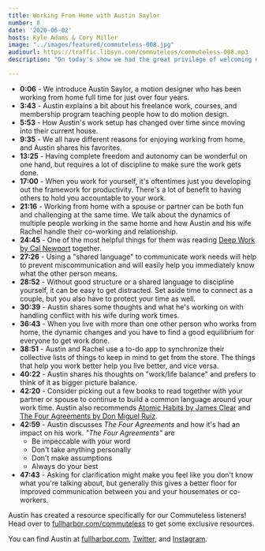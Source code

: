 ```yaml
---
title: Working From Home with Austin Saylor
number: 8
date: '2020-06-02'
hosts: Kyle Adams & Cory Miller
image: "../images/featured/commuteless-008.jpg"
audiourl: https://traffic.libsyn.com/commuteless/commuteless-008.mp3
description: "On today's show we had the great privilege of welcoming our good friend Austin Saylor to the show. He's a motion designer who has been working from home for almost four years and brings a great perspective on running his own business while working remote."

---
```


- **0:06** - We introduce Austin Saylor, a motion designer who has been working from home full time for just over four years.
- **3:43** - Austin explains a bit about his freelance work, courses, and membership program teaching people how to do motion design.
- **5:53** - How Austin's work setup has changed over time since moving into their current house.
- **9:35** - We all have different reasons for enjoying working from home, and Austin shares his favorites.
- **13:25** - Having complete freedom and autonomy can be wonderful on one hand, but requires a lot of discipline to make sure the work gets done.
- **17:00** - When you work for yourself, it's oftentimes just you developing out the framework for productivity. There's a lot of benefit to having others to hold you accountable to your work.
- **21:16** - Working from home with a spouse or partner can be both fun and challenging at the same time. We talk about the dynamics of multiple people working in the same home and how Austin and his wife Rachel handle their co-working and relationship.
- **24:45** - One of the most helpful things for them was reading [Deep Work by Cal Newport](https://www.calnewport.com/books/deep-work/) together.
- **27:26** - Using a "shared language" to communicate work needs will help to prevent miscommunication and will easily help you immediately know what the other person means.
- **28:52** - Without good structure or a shared language to discipline yourself, it can be easy to get distracted. Set aside time to connect as a couple, but you also have to protect your time as well.
- **30:39** - Austin shares some thoughts and what he's working on with handling conflict with his wife during work times.
- **36:43** - When you live with more than one other person who works from home, the dynamic changes and you have to find a good equilibrium for everyone to get work done.
- **38:51** - Austin and Rachel use a to-do app to synchronize their collective lists of things to keep in mind to get from the store. The things that help you work better help you live better, and vice versa.
- **40:22** - Austin shares his thoughts on "work/life balance" and prefers to think of it as bigger picture balance.
- **42:20** - Consider picking out a few books to read together with your partner or spouse to continue to build a common language around your work time. Austin also recommends [Atomic Habits by James Clear](https://jamesclear.com/atomic-habits) and [The Four Agreements by Don Miguel Ruiz](https://www.miguelruiz.com/the-four-agreements).
- **42:59** - Austin discusses *The Four Agreements* and how it's had an impact on his work. _"The Four Agreements"_ are
   - Be impeccable with your word
   - Don't take anything personally
   - Don't make assumptions
   - Always do your best
- **47:43** - Asking for clarification might make you feel like you don't know what you're talking about, but generally this gives a better floor for improved communication between you and your housemates or co-workers.

Austin has created a resource specifically for our Commuteless listeners! Head over to [fullharbor.com/commuteless](http://fullharbor.com/commuteless) to get some exclusive resources.

You can find Austin at [fullharbor.com](http://fullharbor.com), [Twitter](https://twitter.com/ItsAustinSaylor), and [Instagram](https://www.instagram.com/fullharbor/).